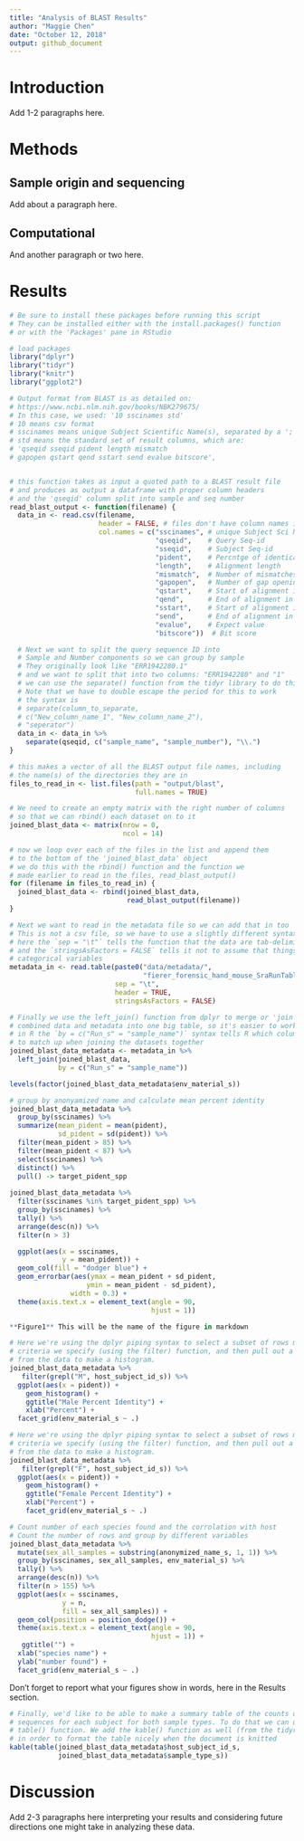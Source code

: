```yaml
---
title: "Analysis of BLAST Results"
author: "Maggie Chen"
date: "October 12, 2018"
output: github_document
---
```


# Introduction

Add 1-2 paragraphs here.

# Methods

## Sample origin and sequencing

Add about a paragraph here.

## Computational

And another paragraph or two here.

# Results

```r
# Be sure to install these packages before running this script
# They can be installed either with the install.packages() function
# or with the 'Packages' pane in RStudio

# load packages
library("dplyr")
library("tidyr")
library("knitr")
library("ggplot2")
```

```r
# Output format from BLAST is as detailed on:
# https://www.ncbi.nlm.nih.gov/books/NBK279675/
# In this case, we used: '10 sscinames std'
# 10 means csv format
# sscinames means unique Subject Scientific Name(s), separated by a ';'
# std means the standard set of result columns, which are:
# 'qseqid sseqid pident length mismatch
# gapopen qstart qend sstart send evalue bitscore',


# this function takes as input a quoted path to a BLAST result file
# and produces as output a dataframe with proper column headers
# and the 'qseqid' column split into sample and seq number
read_blast_output <- function(filename) {
  data_in <- read.csv(filename,
                      header = FALSE, # files don't have column names in them
                      col.names = c("sscinames", # unique Subject Sci Name(s)
                                    "qseqid",    # Query Seq-id
                                    "sseqid",    # Subject Seq-id
                                    "pident",    # Percntge of identical matches
                                    "length",    # Alignment length
                                    "mismatch",  # Number of mismatches
                                    "gapopen",   # Number of gap openings
                                    "qstart",    # Start of alignment in query
                                    "qend",      # End of alignment in query
                                    "sstart",    # Start of alignment in subj
                                    "send",      # End of alignment in subject
                                    "evalue",    # Expect value
                                    "bitscore"))  # Bit score

  # Next we want to split the query sequence ID into
  # Sample and Number components so we can group by sample
  # They originally look like "ERR1942280.1"
  # and we want to split that into two columns: "ERR1942280" and "1"
  # we can use the separate() function from the tidyr library to do this
  # Note that we have to double escape the period for this to work
  # the syntax is
  # separate(column_to_separate,
  # c("New_column_name_1", "New_column_name_2"),
  # "seperator")
  data_in <- data_in %>%
    separate(qseqid, c("sample_name", "sample_number"), "\\.")
}
```

```r
# this makes a vector of all the BLAST output file names, including
# the name(s) of the directories they are in
files_to_read_in <- list.files(path = "output/blast",
                               full.names = TRUE)

# We need to create an empty matrix with the right number of columns
# so that we can rbind() each dataset on to it
joined_blast_data <- matrix(nrow = 0,
                            ncol = 14)

# now we loop over each of the files in the list and append them
# to the bottom of the 'joined_blast_data' object
# we do this with the rbind() function and the function we
# made earlier to read in the files, read_blast_output()
for (filename in files_to_read_in) {
  joined_blast_data <- rbind(joined_blast_data,
                             read_blast_output(filename))
}
```

```r
# Next we want to read in the metadata file so we can add that in too
# This is not a csv file, so we have to use a slightly different syntax
# here the `sep = "\t"` tells the function that the data are tab-delimited
# and the `stringsAsFactors = FALSE` tells it not to assume that things are
# categorical variables
metadata_in <- read.table(paste0("data/metadata/",
                                 "fierer_forensic_hand_mouse_SraRunTable.txt"),
                          sep = "\t",
                          header = TRUE,
                          stringsAsFactors = FALSE)

# Finally we use the left_join() function from dplyr to merge or 'join' the
# combined data and metadata into one big table, so it's easier to work with
# in R the `by = c("Run_s" = "sample_name")` syntax tells R which columns
# to match up when joining the datasets together
joined_blast_data_metadata <- metadata_in %>%
  left_join(joined_blast_data,
            by = c("Run_s" = "sample_name"))
```

```r
levels(factor(joined_blast_data_metadata$env_material_s))
```

```r
# group by anonyamized name and calculate mean percent identity
joined_blast_data_metadata %>%
  group_by(sscinames) %>%
  summarize(mean_pident = mean(pident),
            sd_pident = sd(pident)) %>%
  filter(mean_pident > 85) %>%
  filter(mean_pident < 87) %>%
  select(sscinames) %>%
  distinct() %>%
  pull() -> target_pident_spp
  
joined_blast_data_metadata %>%
  filter(sscinames %in% target_pident_spp) %>%
  group_by(sscinames) %>%
  tally() %>%
  arrange(desc(n)) %>%
  filter(n > 3)

  ggplot(aes(x = sscinames, 
             y = mean_pident)) + 
  geom_col(fill = "dodger blue") + 
  geom_errorbar(aes(ymax = mean_pident + sd_pident,
                   ymin = mean_pident - sd_pident),
               width = 0.3) + 
  theme(axis.text.x = element_text(angle = 90, 
                                   hjust = 1))

**Figure1** This will be the name of the figure in markdown
```




```r
# Here we're using the dplyr piping syntax to select a subset of rows matching a
# criteria we specify (using the filter) function, and then pull out a column
# from the data to make a histogram.
joined_blast_data_metadata %>%
   filter(grepl("M", host_subject_id_s)) %>%
  ggplot(aes(x = pident)) +
    geom_histogram() +
    ggtitle("Male Percent Identity") +
    xlab("Percent") + 
  facet_grid(env_material_s ~ .)
```
```r
# Here we're using the dplyr piping syntax to select a subset of rows matching a
# criteria we specify (using the filter) function, and then pull out a column
# from the data to make a histogram.
joined_blast_data_metadata %>%
   filter(grepl("F", host_subject_id_s)) %>%
  ggplot(aes(x = pident)) +
    geom_histogram() +
    ggtitle("Female Percent Identity") +
    xlab("Percent") +
    facet_grid(env_material_s ~ .)
```


```r
# Count number of each species found and the corrolation with host
# Count the number of rows and group by different variables
joined_blast_data_metadata %>%
  mutate(sex_all_samples = substring(anonymized_name_s, 1, 1)) %>%
  group_by(sscinames, sex_all_samples, env_material_s) %>%
  tally() %>%
  arrange(desc(n)) %>%
  filter(n > 155) %>%
  ggplot(aes(x = sscinames, 
             y = n, 
             fill = sex_all_samples)) + 
  geom_col(position = position_dodge()) + 
  theme(axis.text.x = element_text(angle = 90, 
                                   hjust = 1)) +
   ggtitle("") +
  xlab("species name") +
  ylab("number found") +
  facet_grid(env_material_s ~ .)
```



Don't forget to report what your figures show in words, here in the Results section.


```r
# Finally, we'd like to be able to make a summary table of the counts of
# sequences for each subject for both sample types. To do that we can use the
# table() function. We add the kable() function as well (from the tidyr package)
# in order to format the table nicely when the document is knitted
kable(table(joined_blast_data_metadata$host_subject_id_s,
            joined_blast_data_metadata$sample_type_s))
```

# Discussion

Add 2-3 paragraphs here interpreting your results and considering future directions one might take in analyzing these data.






